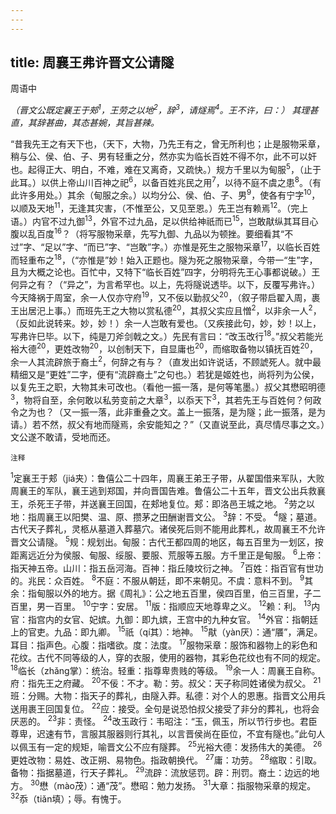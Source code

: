 ```yaml
---
---
---
```

title: 周襄王弗许晋文公请隧
---



周语中

*（晋文公既定襄王于郟<sup>1</sup>，王劳之以地<sup>2</sup>，辞<sup>3</sup>，请燧焉<sup>4</sup>。王不许，曰：）*
*其理甚直，其辞甚曲，其态甚婉，其旨甚辣。*

“昔我先王之有天下也，（天下，大物，乃先王有之，曾无所利也；止是服物采章，稍与公、侯、伯、子、男有轻重之分，然亦实为临长百姓不得不尔，此不可以奸也。起得正大、明白，不难，难在又离奇，又疏快。）规方千里以为甸服<sup>5</sup>，（止于此耳。）以供上帝山川百神之祀<sup>6</sup>，以备百姓兆民之用<sup>7</sup>，以待不庭不虞之患<sup>8</sup>。（有此许多用处。）其余（甸服之余。）以均分公、侯、伯、子、男<sup>9</sup>，使各有宁字<sup>10</sup>，以顺及天地<sup>11</sup>，无逢其灾害，（不惟至公，又见至恩。）先王岂有赖焉<sup>12</sup>。（完上语。）内官不过九御<sup>13</sup>，外官不过九品，足以供给神祇而已<sup>15</sup>，岂敢猒纵其耳目心腹以乱百度<sup>16</sup>？（将写服物采章，先写九御、九品以为顿挫。要细看其“不过”字、“足以”字、“而已”字、“岂敢”字。）亦惟是死生之服物采章<sup>17</sup>，以临长百姓而轻重布之<sup>18</sup>，（“亦惟是”妙！始入正题也。隧为死之服物采章，今带一“生”字，且为大概之论也。百忙中，又特下“临长百姓”四字，分明将先王心事都说破。）王何异之有？（“异之”，为言希罕也。以上，先将隧说透毕。以下，反覆写弗许。）今天降祸于周室，余一人仅亦守府<sup>19</sup>，又不佞以勤叔父<sup>20</sup>，（叙子带启翟入周，裹王出居汜上事。）而班先王之大物以赏私德<sup>20</sup>，其叔父实应且憎<sup>2</sup>，以非余一人<sup>2</sup>，（反如此说转来。妙，妙！）余一人岂敢有爱也。（又疾接此句，妙，妙！以上，写弗许巳毕。以下，纯是刀斧剑戟之文。）先民有言曰：“改玉改行<sup>18</sup>。”叔父若能光裕大德<sup>20</sup>，更姓改物<sup>20</sup>，以创制天下，自显庸也<sup>20</sup>，而缩取备物以镇抚百姓<sup>20</sup>，余一人其流辟旅于裔土<sup>2</sup>，何辞之有与？（直发出如许说话，不顾諕死人。就中最精细又是“更姓”二字，便有“流辟裔土”之句也。）若犹是姬姓也，尚将列为公侯，以复先王之职，大物其未可改也。（看他一振一落，是何等笔墨。）叔父其懋昭明德<sup>3</sup>，物将自至，余何敢以私劳变前之大章<sup>3</sup>，以忝天下<sup>3</sup>，其若先王与百姓何？何政令之为也？（又一振一落，此非重叠之文。盖上一振落，是为隧；此一振落，是为请。）若不然，叔父有地而隧焉，余安能知之？”（又直说至此，真尽情尽事之文。）文公遂不敢请，受地而还。

<sup>注释</sup>

<sup>1</sup>定襄王于郏（jiá夹）：鲁僖公二十四年，周襄王弟王子带，从翟国借来军队，大败周襄王的军队，襄王逃到郑国，并向晋国告难。鲁僖公二十五年，晋文公出兵救襄王，杀死王子带，并送襄王回国，在郏地复位。郏：即洛邑王城之地。
<sup>2</sup>劳之以地：指周襄王以阳樊、温、原、攒茅之田酬谢晋文公。
<sup>3</sup>辞：不受。
<sup>4</sup>隧；墓道。古代天子葬礼，灵柩从墓道入葬墓穴。诸侯死后则不能用此葬札，故周襄王不允许晋文公请隧。
<sup>5</sup>规：规划出。甸服：古代王都四周的地区，每五百里为一划区，按距离远近分为侯服、甸服、绥服、要服、荒服等五服。方千里正是甸服。
<sup>6</sup>上帝：指天神五帝。山川：指五岳河海。百神：指丘陵坟衍之神。
<sup>7</sup>百姓：指百官有世功的。兆民：众百姓。
<sup>8</sup>不庭：不服从朝廷，即不来朝见。不虞：意料不到。
<sup>9</sup>其余：指甸服以外的地方。据《周礼》：公之地五百里，侯四百里，伯三百里，子二百里，男一百里。
<sup>10</sup>宁字：安居。
<sup>11</sup>版：指顺应天地尊卑之义。
<sup>12</sup>赖：利。
<sup>13</sup>内官：指宫内的女官、妃嫔。九御：即九嫔，王宫中的九种女官。
<sup>14</sup>外官：指朝廷上的官吏。九品：即九卿。
<sup>15</sup>祇（qí其）：地神。
<sup>15</sup>猒（yàn厌）：通“餍”，满足。耳目：指声色。心腹：指嗜欲。度：法度。
<sup>17</sup>服物采章：服饰和器物上的彩色和花纹。古代不同等级的人，穿的衣服，使用的器物，其彩色花纹也有不同的规定。
<sup>18</sup>临长（zhǎng掌）：统治。轻重：指尊卑贵贱的等级。
<sup>19</sup>余一人：周襄王自称。府：指先王之府藏。
<sup>20</sup>不佞：不才。勒：劳。叔父：天子称同姓诸侯为叔父。
<sup>21</sup>班：分赐。大物：指天子的葬礼，由隧入莽。私德：对个人的恩惠。指晋文公用兵送用裹王回国复位。
<sup>22</sup>应：接受。全句是说恐怕叔父接受了非分的葬礼，也将会厌恶的。
<sup>23</sup>非：责怪。
<sup>24</sup>改玉政行：韦昭注：“玉，佩玉，所以节行步也。君臣尊卑，迟速有节，言服其服器则行其礼，以言晋侯尚在臣位，不宜有隧也。”此句人以佩玉有一定的规矩，喻晋文公不应有隧葬。
<sup>25</sup>光裕大德：发扬伟大的美德。
<sup>26</sup>更姓改物：易姓、改正朔、易物色。指政朝换代。
<sup>27</sup>庸：功劳。
<sup>28</sup>缩取：引取。备物：指据墓道，行天子葬礼。
<sup>29</sup>流辟：流放惩罚。辟：刑罚。裔土：边远的地方。
<sup>30</sup>懋（mào茂）：通“茂”。懋昭：勉力发扬。
<sup>31</sup>大章：指服物采章的规定。
<sup>32</sup>忝（tiǎn填）；辱。有愧于。